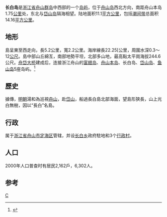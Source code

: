 {{coord|30.18327312831591|122.03914895653725|display=title}}

'''长白岛'''是[[浙江省|浙江省]][[舟山群岛|舟山群岛]]中西部的一个[[岛屿|岛屿]]，位于[[舟山岛|舟山岛]]西北方向，南距舟山本岛1.75[[公里|公里]]处，东北与[[岱山岛|岱山岛]]隔海相望。陆地面积11.1[[平方公里|平方公里]]，包括[[潮间带|潮间带]]总面积14.16[[平方公里|平方公里]]。

==地形==
島呈東至西走向，長5.2公里，寬2.2公里。海岸線長22.25[公里，周圍水深0.3～12[[公尺|公尺]]。島中部山丘綿亙，南部地勢平坦，北部多山地，最高點太平崗海拔244.6公尺。[[舟岱大桥|舟岱大桥]]建成后，连接浙江舟山的[[富翅岛|富翅岛]]、[[舟山本岛|舟山本岛]]、长白岛、[[岱山岛|岱山岛]]、[[鱼山岛|鱼山岛]]5座岛屿。<ref>{{cite news |author1=郑超 |title=舟岱大桥今年底建成通车 |url=https://mdaily.hangzhou.com.cn/hzrb/2021/01/27/article_detail_1_20210127A148.html |accessdate=2021-10-20 |work=杭州日报}}</ref>

==歷史==
據傳，[[明朝|明朝]]湯和為巡視[[舟山|舟山]]，赴[[岱山|岱山]]，船過長白島北部海面，望島形狹長，山上光白無樹，因以“長白”名島。

==行政==
属于[[浙江省|浙江省]][[舟山市|舟山市]][[定海区|定海区]]管辖，并设[[长白乡|长白乡]]政府駐地和3个[[行政村|行政村]]。

==人口==
2000年人口普查时有居民2,162戶，6,302人。

==参考==
{{reflist}}

{{舟山群岛}}
[[category:舟山群岛|C]]